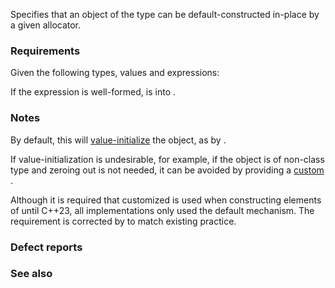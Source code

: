 {{cpp/named req/title|DefaultInsertable|notes={{mark since c++11}}}}
{{cpp/named req/navbar}}

Specifies that an object of the type can be default-constructed in-place by a given allocator.

===Requirements===
Given the following types, values and expressions:
{{dsc begin}}
{{dsc hitem|Type|Definition}}
{{dsc|{{tt|T}}|an object type}}
{{dsc|{{tt|A}}|an allocator type}}
{{dsc|{{tt|X}}|a container type satisfying all following conditions:
* {{tt|X::value_type}} is the same as {{tt|T}}.
* {{tt|X::allocator_type}} is the same as {{c/core|std::allocator_traits&lt;A&gt;::rebind_alloc&lt;T&gt;}}.
}}
{{dsc hitem|Value|Definition}}
{{dsc|{{c|m}}|an lvalue of type {{tt|A}}}}
{{dsc|{{c|p}}|a pointer of type {{tt|T*}}}}
{{dsc end}}

If the expression {{c|std::allocator_traits&lt;A&gt;::construct(m, p)}} is well-formed, {{tt|T}} is {{named req/core|DefaultInsertable}} into {{tt|X}}.

===Notes===
By default, this will [[cpp/language/value initialization|value-initialize]] the object, as by {{rev inl|until=c++20|{{c|::new((void*)p) T()}}}}{{rev inl|since=c++20|{{c|std::construct_at(p)}}}}.

If value-initialization is undesirable, for example, if the object is of non-class type and zeroing out is not needed, it can be avoided by providing a [https://stackoverflow.com/a/21028912/273767 custom {{tt|Allocator::construct}}].

Although it is required that customized {{tt|construct}} is used when constructing elements of {{lc|std::basic_string}} until C++23, all implementations only used the default mechanism. The requirement is corrected by {{wg21|P1072R10}} to match existing practice.

===Defect reports===
{{dr list begin}}
{{dr list item|paper=N3346|std=C++11|before=the requirements {{named req|CopyInsertable}} and {{named req|MoveInsertable}}&lt;br&gt;are present, but {{named req/core|DefaultInsertable}} was missing|after=added the requirement}}
{{dr list end}}

===See also===
{{dsc begin}}
{{dsc|{{named req|DefaultConstructible}}}}
{{dsc|{{named req|CopyInsertable}}}}
{{dsc|{{named req|MoveInsertable}}}}
{{dsc|{{named req|EmplaceConstructible}}}}
{{dsc|{{named req|Erasable}}}}
{{dsc end}}

{{langlinks|de|es|ja|ru|zh}}